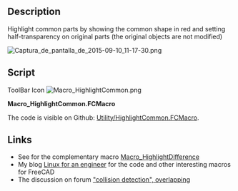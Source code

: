 <languages/>

{{Macro
|Name=HightlightCommon
|Icon=Macro_HighlightCommon.png
|Description=Highlight common parts by showing the common shape in red and setting half-transparency on original parts (the original objects are not modified)
|Author=JMG
|Version=2.3.2
|Date=2021-07-01
|FCVersion=0.17 and above
|Download=[https://wiki.freecad.org/images/8/85/Macro_HighlightCommon.png ToolBar Icon]
}}

==Description==

Highlight common parts by showing the common shape in red and setting half-transparency on original parts (the original objects are not modified)

{{Codeextralink|https://raw.githubusercontent.com/FreeCAD/FreeCAD-macros/master/Utility/HighlightCommon.FCMacro}}

[[File:Captura de pantalla de 2015-09-10 11-17-30.png]]
{{Caption|Volume common of objects selected}}

==Script==

ToolBar Icon [[Image:Macro_HighlightCommon.png]]

'''Macro_HighlightCommon.FCMacro'''

The code is visible on Github: [https://github.com/FreeCAD/FreeCAD-macros/blob/master/Utility/HighlightCommon.FCMacro Utility/HighlightCommon.FCMacro].

==Links==

* See for the complementary macro [[Macro_HighlightDifference|Macro_HighlightDifference]]
* My blog [http://linuxforanengineer.blogspot.com.es/ Linux for an engineer] for the code and other interesting macros for FreeCAD
* The discussion on forum [http://forum.freecadweb.org/viewtopic.php?f=22&t=12426 "collision detection", overlapping]